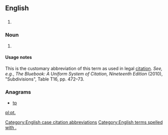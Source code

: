 {{also|pt|Pt|PT|pT|.pt}}
==English==

==={{abbreviation-old|en}}===
{{head|en}}

# {{alternative form of|pt|lang=en}}

===Noun===
{{en-noun|?}}
# {{context|legal|lang=en}} {{abbreviation of|part|lang=en}}

====Usage notes====
This is the customary abbreviation of this term as used in legal [[citation]]. ''See, e.g.'', ''The Bluebook: A Uniform System of Citation, Nineteenth Edition'' (2010), "Subdivisions", Table T16, pp. 472–73.

[[Category:English case citation abbreviations]]

===Anagrams===
* [[tp#English|tp]]

[[Category:English terms spelled with .]]
[[pl:pt.]]